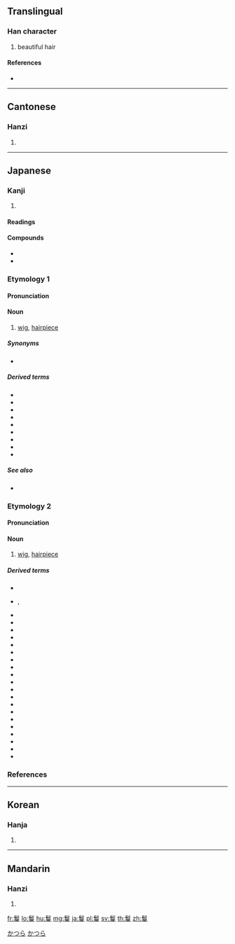 {{character info/new}}
==Translingual==

===Han character===
{{Han char|rn=190|rad=髟|as=11|sn=21|four=72407|canj=SHAWE|ids=⿱髟曼}}

# beautiful hair

====References====
* {{Han ref|kx=1456.270|dkj=45568|dj=1987.360|hdz=74534.080|uh=9B18|ud=39704|bh=F6A5|bd=63141}}

----

==Cantonese==

===Hanzi===
{{yue-hanzi|jyut=maan4|y=maan4}}

# {{defn|lang=yue|sort=髟11}}

----

==Japanese==

===Kanji===
{{ja-kanji|grade=|rs=髟11}}

# {{defn|lang=ja|sort=髟11}}

====Readings====
{{ja-readings|goon=[[めん]] (men)|kanon=[[ばん]] (ban)|kanyoon=[[まん]] (man)|kun=[[かつら]] (katsura), [[かずら]] (kazura)}}

====Compounds====
{{der-top|Compounds}}
* {{ja-r|華鬘|けまん}}
* {{ja-r|勝鬘|^しょうまん}}
{{der-bottom}}

{{wikipedia|lang=ja}}

===Etymology 1===
{{ja-kanjitab|かつら|yomi=k}}

====Pronunciation====
{{ja-pron|yomi=k|かつら|acc=0|acc_ref=DJR,NHK}}

====Noun====
{{ja-noun|かつら}}

# [[wig]], [[hairpiece]]

=====Synonyms=====
* {{ja-r|仮髪|かはつ}}

=====Derived terms=====
{{der-top}}
* {{ja-r|鬘桶|かつらおけ}}
* {{ja-r|鬘帯|かつらおび}}
* {{ja-r|鬘師|かつらし}}
* {{ja-r|鬘下|かつらした}}
* {{ja-r|鬘物|かつらもの}}
* {{ja-r|白髪鬘|しらがかつら}}
* {{ja-r|立て髪鬘|たてがみかつら}}
* {{ja-r|花鬘|はなかつら}}
* {{ja-r|ぼて鬘|ぼてかつら}}
{{der-bottom}}

=====See also=====
* {{ja-r|髢|かもじ}}

===Etymology 2===
{{ja-kanjitab|かずら|yomi=k}}

====Pronunciation====
{{ja-pron|yomi=k|かずら|acc=0|acc_ref=DJR}}

====Noun====
{{ja-noun|かずら|hhira=かづら}}

# [[wig]], [[hairpiece]]

=====Derived terms=====
{{der-top}}
* {{ja-r|葵鬘|あおいかずら}}
* {{ja-r|菖蒲の鬘|あやめ の かずら}}, {{ja-r|菖蒲の鬘|そうぶ の かずら}}
* {{ja-r|鬘扇|かずらおうぎ}}
* {{ja-r|鬘桶|かずらおけ}}
* {{ja-r|鬘帯|かずらおび}}
* {{ja-r|鬘く|かずらく}}
* {{ja-r|鬘事|かずらごと}}
* {{ja-r|鬘師|かずらし}}
* {{ja-r|鬘包み|かずらづつみ}}
* {{ja-r|鬘鉢巻|かずらはちまき}}
* {{ja-r|鬘物|かずらもの}}
* {{ja-r|葛鬘|くずかずら}}
* {{ja-r|五十日鬘|ごじゅうにちかずら}}
* {{ja-r|玉鬘|たまかずら}}
* {{ja-r|はね鬘|はねかずら}}
* {{ja-r|張り子鬘|はりこかずら}}
* {{ja-r|日陰の鬘|ひかげ の かずら}}
* {{ja-r|百日鬘|ひゃくにちかずら}}
* {{ja-r|目鬘|めかずら}}
* {{ja-r|諸鬘|もろかずら}}
* {{ja-r|山鬘|やまかずら}}
* {{ja-r|木綿鬘|ゆうかずら}}
{{der-bottom}}

===References===
<references/>

[[Category:ja:Hair|かつら]]
[[Category:ja:Headgear|かつら]]

----

==Korean==

===Hanja===
{{ko-hanja|hangeul=만|eumhun=|rv=man|mr=man|y=man}}

# {{defn|lang=ko|sort=髟11}}

----

==Mandarin==

===Hanzi===
{{cmn-hanzi|pin=[[mán]] ([[man2]])|wg=man<sup>2</sup>}}

# {{defn|lang=cmn|sort=髟11}}

[[fr:鬘]]
[[lo:鬘]]
[[hu:鬘]]
[[mg:鬘]]
[[ja:鬘]]
[[pl:鬘]]
[[sv:鬘]]
[[th:鬘]]
[[zh:鬘]]
